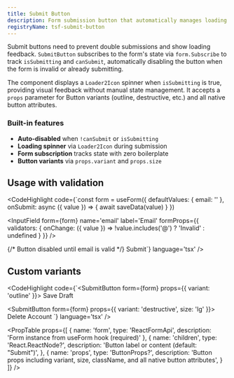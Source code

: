```yaml
---
title: Submit Button
description: Form submission button that automatically manages loading and disabled states based on form validation and submission status.
registryName: tsf-submit-button
---
```


Submit buttons need to prevent double submissions and show loading feedback. `SubmitButton` subscribes to the form's state via `form.Subscribe` to track `isSubmitting` and `canSubmit`, automatically disabling the button when the form is invalid or already submitting.

The component displays a `Loader2Icon` spinner when `isSubmitting` is true, providing visual feedback without manual state management. It accepts a `props` parameter for Button variants (outline, destructive, etc.) and all native button attributes.

### Built-in features

- **Auto-disabled** when `!canSubmit` or `isSubmitting`
- **Loading spinner** via `Loader2Icon` during submission
- **Form subscription** tracks state with zero boilerplate
- **Button variants** via `props.variant` and `props.size`

## Usage with validation

<CodeHighlight code={`const form = useForm({
    defaultValues: { email: '' },
    onSubmit: async ({ value }) => {
      await saveData(value)
    }
})

<InputField
    form={form}
    name='email'
    label='Email'
    formProps={{
      validators: {
        onChange: ({ value }) => !value.includes('@') ? 'Invalid' : undefined
      }
    }}
/>

{/* Button disabled until email is valid */}
<SubmitButton form={form}>Submit</SubmitButton>`} language='tsx' />

## Custom variants

<CodeHighlight code={`<SubmitButton form={form} props={{ variant: 'outline' }}>
    Save Draft
</SubmitButton>

<SubmitButton form={form} props={{ variant: 'destructive', size: 'lg' }}>
    Delete Account
</SubmitButton>`} language='tsx' />

<ItemExamples registryName='tsf-submit-button' />

<PropTable props={[
  {
    name: 'form',
    type: 'ReactFormApi<TFormData>',
    description: 'Form instance from useForm hook (required)'
  },
  {
    name: 'children',
    type: 'React.ReactNode?',
    description: 'Button label or content (default: "Submit")',
  },
  {
    name: 'props',
    type: 'ButtonProps?',
    description: 'Button props including variant, size, className, and all native button attributes',
  }
]} />
